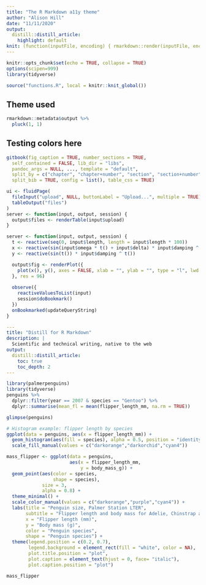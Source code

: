 ```yaml
---
title: "The R Markdown a11y theme"
author: "Alison Hill"
date: "11/11/2020"
output:
  distill::distill_article:
    highlight: default
knit: (function(inputFile, encoding) { rmarkdown::render(inputFile, encoding = encoding, output_file = file.path(dirname(inputFile), 'arrow.html')) })
---
```


```r
knitr::opts_chunk$set(echo = TRUE, collapse = TRUE)
options(scipen=999)
library(tidyverse)
```

```r
source("functions.R", local = knitr::knit_global())
```

## Theme used

```r
rmarkdown::metadata$output %>% 
  pluck(1, 1)
```




## Testing colors here

```r
gitbook(fig_caption = TRUE, number_sections = TRUE,
  self_contained = FALSE, lib_dir = "libs",
  pandoc_args = NULL, ..., template = "default",
  split_by = c("chapter", "chapter+number", "section", "section+number", "rmd", "none"),
  split_bib = TRUE, config = list(), table_css = TRUE)
```

```r
ui <- fluidPage(
  fileInput("upload", NULL, buttonLabel = "Upload...", multiple = TRUE),
  tableOutput("files")
)
server <- function(input, output, session) {
  output$files <- renderTable(input$upload)
}
```

```r
server <- function(input, output, session) {
  t <- reactive(seq(0, input$length, length = input$length * 100))
  x <- reactive(sin(input$omega * t() + input$delta) * input$damping ^ t())
  y <- reactive(sin(t()) * input$damping ^ t())

  output$fig <- renderPlot({
    plot(x(), y(), axes = FALSE, xlab = "", ylab = "", type = "l", lwd = 2)
  }, res = 96)
  
  observe({
    reactiveValuesToList(input)
    session$doBookmark()
  })
  onBookmarked(updateQueryString)
}
```



```.yaml
---
title: "Distill for R Markdown"
description: | 
  Scientific and technical writing, native to the web
output:
  distill::distill_article:
    toc: true
    toc_depth: 2
---
```


```r
library(palmerpenguins)
library(tidyverse)
penguins %>% 
  dplyr::filter(year == 2007 & species == "Gentoo") %>% 
  dplyr::summarise(mean_fl = mean(flipper_length_mm, na.rm = TRUE))
```

```r
glimpse(penguins)
```


```r
# Histogram example: flipper length by species
ggplot(data = penguins, aes(x = flipper_length_mm)) +
  geom_histogram(aes(fill = species), alpha = 0.5, position = "identity") +
  scale_fill_manual(values = c("darkorange","darkorchid","cyan4"))
```

```r
mass_flipper <- ggplot(data = penguins,
                       aes(x = flipper_length_mm,
                           y = body_mass_g)) +
  geom_point(aes(color = species,
                 shape = species),
             size = 3,
             alpha = 0.8) +
  theme_minimal() +
  scale_color_manual(values = c("darkorange","purple","cyan4")) +
  labs(title = "Penguin size, Palmer Station LTER",
       subtitle = "Flipper length and body mass for Adelie, Chinstrap and Gentoo Penguins",
       x = "Flipper length (mm)",
       y = "Body mass (g)",
       color = "Penguin species",
       shape = "Penguin species") +
  theme(legend.position = c(0.2, 0.7),
        legend.background = element_rect(fill = "white", color = NA),
        plot.title.position = "plot",
        plot.caption = element_text(hjust = 0, face= "italic"),
        plot.caption.position = "plot")

mass_flipper
```

